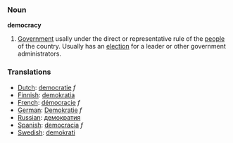 === Noun ===

'''democracy'''

#[[Government]] usally under the direct or representative rule of the [[people]] of the country.  Usually has an [[election]] for a leader or other government administrators.

===Translations===
*[[Dutch]]: [[democratie]] ''f''
*[[Finnish]]: [[demokratia]]
*[[French]]: [[démocracie]] ''f''
*[[German]]: [[Demokratie]] ''f''
*[[Russian]]: [[демократия]]
*[[Spanish]]: [[democracia]] ''f''
*[[Swedish]]: [[demokrati]]